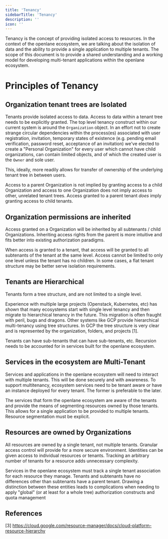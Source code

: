 ```yaml
---
title: 'Tenancy'
sidebarTitle: 'Tenancy'
description: ''
icon: ''
---
```


Tenancy is the concept of providing isolated access to resources. In the context of the openlane ecosystem, we are talking about the isolation of data and the ability to provide a single application to multiple tenants. The scope of this document is to provide a shared understanding and a working model for developing multi-tenant applications within the openlane ecosystem.

# Principles of Tenancy

## Organization tenant trees are Isolated

Tenants provide isolated access to data. Access to data within a tenant tree needs to be explicitly granted. The top level tenancy construct within our current system is around the `Organization` object. In an effort not to create strange circular dependencies within the process(es) associated with user registration, invitation, temporary states of existence (e.g. pending email verification, password reset, acceptance of an invitation) we've elected to create a "Personal Organization" for every user which cannot have child organizations, can contain limited objects, and of which the created user is the `Owner` and sole user.

This, ideally, more readily allows for transfer of ownership of the underlying tenant tree in between users.

Access to a parent Organization is not implied by granting access to a child Organization and access to one Organization does not imply access to other, unrelated tenant trees. Access granted to a parent tenant *does* imply granting access to child tenants.

## Organization permissions are inherited

Access granted on a Organization will be inherited by all subtenants / child Organizations. Inheriting access rights from the parent is more intuitive and fits better into existing authorization paradigms.

When access is granted to a tenant, that access will be granted to all subtenants of the tenant at the same level. Access cannot be limited to only one level unless the tenant has no children. In some cases, a flat tenant structure may be better serve isolation requirements.

## Tenants are Hierarchical

Tenants form a tree structure, and are not limited to a single level.

Experience with multiple large projects (Openstack, Kubernetes, etc) has shown that many ecosystems start with single level tenancy and then migrate to hierarchical tenancy in the future. This migration is often fraught with peril, bugs and dragons. Other systems like GCP provide hierarchical multi-tenancy using tree structures. In GCP the tree structure is very clear and is represented by the organization, folders, and projects [1].

Tenants can have sub-tenants that can have sub-tenants, etc. Recursion needs to be accounted for in services built for the openlane ecosystem.

## Services in the ecosystem are Multi-Tenant

Services and applications in the openlane ecosystem will need to interact with multiple tenants. This will be done securely and with awareness. To support multitenancy, ecosystem services need to be tenant aware or have an instance deployed for every tenant. The former is preferable to the later.

The services that form the openlane ecosystem are aware of the tenants and provide the means of segmenting resources owned by those tenants. This allows for a single application to be provided to multiple tenants. Resource segmentation must be explicit.

## Resources are owned by Organizations

All resources are owned by a single tenant, not multiple tenants. Granular access control will provide for a more secure environment. Identities can be given access to individual resources or tenants. Tracking an arbitrary number of tenants for a resource adds unnecessary complexity.

Services in the openlane ecosystem must track a single tenant association for each resource they manage. Tenants and subtenants have no differences other than subtenants have a parent tenant. Drawing a distinction between these entities leads to complications when needing to apply "global" (or at least for a whole tree) authorization constructs and quota management

## References

[3] https://cloud.google.com/resource-manager/docs/cloud-platform-resource-hierarchy